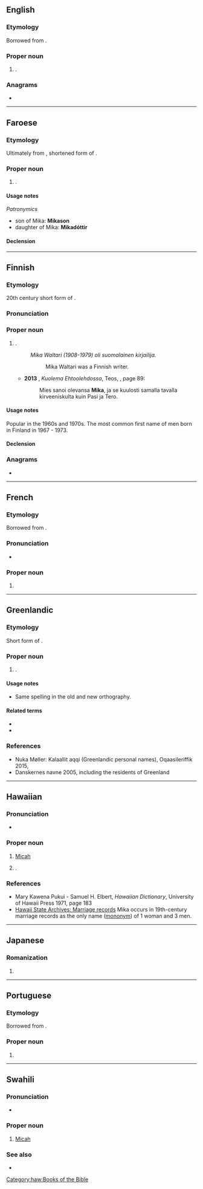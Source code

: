 {{also|mika|mikä}}
==English==

===Etymology===
Borrowed from {{bor|en|ja|みか|tr=Mika}}.

===Proper noun===
{{en-proper noun}}

# {{given name|en|female|from=Japanese}}.

===Anagrams===
* {{anagrams|en|a=aikm|Kami|kami|maki}}

----

==Faroese==

===Etymology===
Ultimately from {{der|fo|hbo|-}} {{m|he|מִיכָה|tr=mīḵāh}}, shortened form of {{m|he|מִיכַיְהוּ||tr=mīḵāyᵊhū|who is like Yahweh}}.

===Proper noun===
{{head|fo|proper noun|g=m}}

# {{given name|fo|male}}.

====Usage notes====
''Patronymics''
* son of Mika: '''Mikason'''
* daughter of Mika: '''Mikadóttir'''

====Declension====
{{fo-decl-proper-noun-s-indef|Mika|Mika|Mika|Mika}}

----

==Finnish==

===Etymology===
20th century short form of {{m|fi|Mikael||[[Michael]]}}.

===Pronunciation===
{{fi-pronunciation}}

===Proper noun===
{{fi-proper noun}}

# {{given name|fi|male}}.
#: ''Mika Waltari (1908-1979) oli suomalainen kirjailija.''
#:: Mika Waltari was a Finnish writer.
#* '''2013''' {{w|Minna Lindgren}}, ''Kuolema Ehtoolehdossa'', Teos, {{ISBN|978-951-851-659-3}}, page 89:
#*: Mies sanoi olevansa '''Mika''', ja se kuulosti samalla tavalla kirveeniskulta kuin Pasi ja Tero.

====Usage notes====
Popular in the 1960s and 1970s. The most common first name of men born in Finland in 1967 - 1973.

====Declension====
{{fi-decl-kala|Mik|||a}}

===Anagrams===
* {{anagrams|fi|a=aikm|maki}}

----

==French==

===Etymology===
Borrowed from {{bor|fr|ja|みか|tr=Mika}}.

===Pronunciation===
* {{fr-IPA}}

===Proper noun===
{{fr-proper noun}}

# {{given name|fr|female|from=Japanese}}

----

==Greenlandic==

===Etymology===
Short form of {{m|kl|Mikaali}}.

===Proper noun===
{{head|kl|proper noun}}

# {{given name|kl|male|from=Danish|eq=Michael}}.

====Usage notes====
* Same spelling in the old and new orthography.

====Related terms====
* {{l|kl|Mikaali}}
* {{l|kl|Mikkili}}

===References===
* Nuka Møller: Kalaallit aqqi (Greenlandic personal names), Oqaasileriffik 2015, {{ISBN|978-87-990324-3-3}}
* [http://www.danskernesnavne.navneforskning.ku.dk/ ] Danskernes navne 2005, including the residents of Greenland

----

==Hawaiian==

===Pronunciation===
* {{haw-IPA}}

===Proper noun===
{{haw-proper noun}}

# {{lb|haw|biblical character}} [[Micah]]
# {{given name|haw|male|from=the Bible}}.

===References===
* Mary Kawena Pukui - Samuel H. Elbert, ''Hawaiian Dictionary'', University of Hawaii Press 1971, page 183
* [http://www.ulukau.org/gsdl2.7/cgi-bin/algene Hawaii State Archives: Marriage records] Mika occurs in 19th-century marriage records as the only name ([[mononym]]) of 1 woman and 3 men.

[[Category:haw:Books of the Bible]]

----

==Japanese==

===Romanization===
{{ja-romaji}}

# {{ja-romanization of|みか}}

----

==Portuguese==

===Etymology===
Borrowed from {{bor|pt|ja|みか|tr=Mika}}.

===Proper noun===
{{pt-proper noun|f}}

# {{given name|pt|female|from=Japanese}}

----

==Swahili==

===Pronunciation===
* {{audio|sw|Sw-ke-Mika.flac|Audio (Kenya)}}

===Proper noun===
{{head|sw|proper noun}}

# {{lb|sw|biblical}} [[Micah]] {{gl|book of the [[Old Testament]] of the [[Bible]]}}

===See also===
* {{list:books of the Protestant Old Testament/sw}}